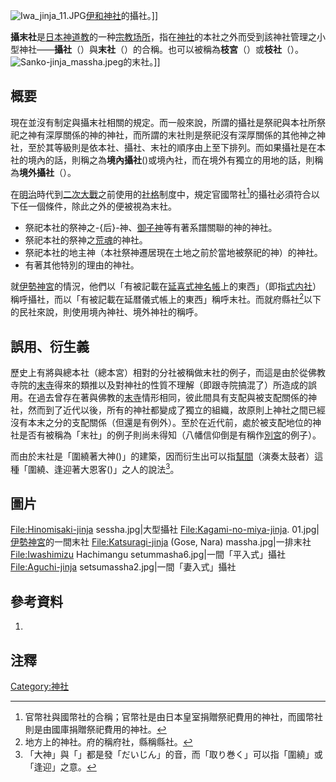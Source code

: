 [[File:Iwa_jinja_11.JPG|thumb]][[伊和神社|伊和神社]]的攝社。]]
{{japanese|japanese=摂末社|kana=せつまつしゃ|romaji=Setsumatsusha}}

'''攝末社'''是[[日本|日本]][[神道教|神道教]]的一种[[宗教场所|宗教场所]]，指在[[神社|神社]]的本社之外而受到該神社管理之小型神社——'''攝社'''（{{lang|ja|摂社，せっしゃ}}）與'''末社'''（{{lang|ja|末社，まっしゃ}}）的合稱。也可以被稱為'''枝宮'''（{{lang|ja|枝宮，えだみや}}）或'''枝社'''（{{lang|ja|枝社，えだやしろ}}）。
[[File:Sanko-jinja_massha.jpeg|thumb]]的末社。]]
== 概要 ==
現在並沒有制定與攝末社相關的規定。而一般來說，所謂的攝社是祭祀與本社所祭祀之神有深厚關係的神的神社，而所謂的末社則是祭祀沒有深厚關係的其他神之神社，至於其等級則是依本社、攝社、末社的順序由上至下排列。而如果攝社是在本社的境內的話，則稱之為'''境內攝社'''({{lang|ja|境内摂社，けいだいせっしゃ}})或境內社，而在境外有獨立的用地的話，則稱為'''境外攝社'''（{{lang|ja|境外摂社，けいがいせっしゃ}}）。

在[[明治|明治]]時代到[[二次大戰|二次大戰]]之前使用的[[社格|社格]]制度中，規定官國幣社<ref>官幣社與國幣社的合稱；官幣社是由日本皇室捐贈祭祀費用的神社，而國幣社則是由國庫捐贈祭祀費用的神社。</ref>的攝社必須符合以下任一個條件，除此之外的便被視為末社。
*祭祀本社的祭神之-{后}-神、[[御子神|御子神]]等有著系譜關聯的神的神社。
*祭祀本社的祭神之[[荒魂|荒魂]]的神社。
*祭祀本社的地主神（本社祭神遷居現在土地之前於當地被祭祀的神）的神社。
*有著其他特別的理由的神社。

就[[伊勢神宮|伊勢神宮]]的情況，他們以「有被記載在[[延喜式神名帳|延喜式神名帳]]上的東西」（即指[[式内社|式内社]]）稱呼攝社，而以「有被記載在延暦儀式帳上的東西」稱呼末社。而就府縣社<ref>地方上的神社。府的稱府社，縣稱縣社。</ref>以下的民社來說，則使用境內神社、境外神社的稱呼。

== 誤用、衍生義 ==
歷史上有將與總本社（總本宮）相對的分社被稱做末社的例子，而這是由於從佛教寺院的[[末寺|末寺]]得來的類推以及對神社的性質不理解（即跟寺院搞混了）所造成的誤用。在過去曾存在著與佛教的[[末寺|末寺]]情形相同，彼此間具有支配與被支配關係的神社，然而到了近代以後，所有的神社都變成了獨立的組織，故原則上神社之間已經沒有本末之分的支配關係（但還是有例外）。至於在近代前，處於被支配地位的神社是否有被稱為「末社」的例子則尚未得知（八幡信仰倒是有稱作[[別宮|別宮]]的例子）。

而由於末社是「圍繞著大神({{lang|ja|大神を取り巻く}})」的建築，因而衍生出可以指[[幫間|幫間]]（演奏太鼓者）這種「圍繞、逢迎著大恩客({{lang|ja|大尽を取り巻く}})」之人的說法<ref>「大神」與「{{lang|ja|大尽}}」都是發「だいじん」的音，而「取り巻く」可以指「圍繞」或「逢迎」之意。</ref>。

== 圖片 ==
<gallery>
File:Hinomisaki-jinja sessha.jpg|大型攝社
File:Kagami-no-miya-jinja. 01.jpg|[[伊勢神宮|伊勢神宮]]的一間末社
File:Katsuragi-jinja (Gose, Nara) massha.jpg|一排末社
File:Iwashimizu Hachimangu setummasha6.jpg|一間「平入式」攝社 
File:Aguchi-jinja setsumassha2.jpg|一間「妻入式」攝社 
</gallery>

== 參考資料 ==
#{{cite book|author=武光 誠 |title=《日本神道文化圖解》 |publisher=商周出版社 |location=臺北市 |isbn=978-986-6662-13-3 |pages=145-147頁 |date=2008年3月}}

== 注釋 ==
{{reflist}}

{{日式建筑元素}}

[[Category:神社|Category:神社]]